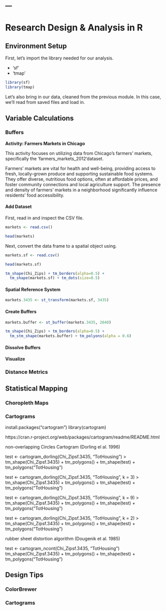 ---
---

# Research Design & Analysis in R

## Environment Setup

First, let's import the library needed for our analysis.

- 'sf'
- 'tmap'

```r
library(sf)
library(tmap)
```

Let's also bring in our data, cleaned from the previous module. In this case, we'll read from saved files and load in.

## Variable Calculations

### Buffers

**Activity: Farmers Markets in Chicago**

This activity focuses on utilizing data from Chicago's farmers' markets, specifically the 'farmers_markets_2012'dataset. 

Farmers' markets are vital for health and well-being, providing access to fresh, locally-grown produce and supporting sustainable food systems. They offer diverse, nutritious food options, often at affordable prices, and foster community connections and local agriculture support. The presence and density of farmers' markets in a neighborhood significantly influence residents' food accessibility.

#### Add Dataset

First, read in and inspect the CSV file.

```r

markets <- read.csv()

head(markets)

```

Next, convert the data frame to a spatial object using.

```r

markets.sf <- read.csv()

head(markets.sf)

```

```r

tm_shape(Chi_Zips) + tm_borders(alpha=0.5) +
  tm_shape(markets.sf) + tm_dots(size=0.5) 

```

#### Spatial Reference System

```r

markets.3435 <- st_transform(markets.sf, 3435)

```

#### Create Buffers

```r

markets.buffer <- st_buffer(markets.3435, 2640)

```

```r

tm_shape(Chi_Zips) + tm_borders(alpha=0.5) +
  tm_stm_shape(markets.buffer) + tm_polyons(alpha = 0.6)

```

#### Dissolve Buffers

#### Visualize

### Distance Metrics

## Statistical Mapping

### Choropleth Maps

### Cartograms

install.packages("cartogram")
library(cartogram)

https://cran.r-project.org/web/packages/cartogram/readme/README.html 

non-overlapping Circles Cartogram (Dorling el al. 1996)

test <- cartogram_dorling(Chi_Zipsf.3435, "TotHousing")
> tm_shape(Chi_Zipsf.3435) + tm_polygons() + tm_shape(test) + tm_polygons("TotHousing")

test <- cartogram_dorling(Chi_Zipsf.3435, "TotHousing", k = 3)
> tm_shape(Chi_Zipsf.3435) + tm_polygons() + tm_shape(test) + tm_polygons("TotHousing")

test <- cartogram_dorling(Chi_Zipsf.3435, "TotHousing", k = 9)
> tm_shape(Chi_Zipsf.3435) + tm_polygons() + tm_shape(test) + tm_polygons("TotHousing")

test <- cartogram_dorling(Chi_Zipsf.3435, "TotHousing", k = 2)
> tm_shape(Chi_Zipsf.3435) + tm_polygons() + tm_shape(test) + tm_polygons("TotHousing")


rubber sheet distortion algorithm (Dougenik et al. 1985)

test <- cartogram_ncont(Chi_Zipsf.3435, "TotHousing")
tm_shape(Chi_Zipsf.3435) + tm_polygons() + tm_shape(test) + tm_polygons("TotHousing")


## Design Tips

### ColorBrewer

### Cartograms